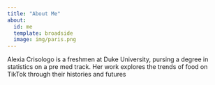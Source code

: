 ```yaml
---
title: "About Me"
about:
  id: me
  template: broadside
  image: img/paris.png
---
```




























Alexia Crisologo is a freshmen at Duke University, pursing a degree in statistics on a pre med track. Her work explores the trends of food on TikTok through their histories and futures


